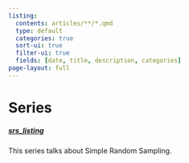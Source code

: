 ```yaml
---
listing: 
  contents: articles/**/*.qmd
  type: default
  categories: true
  sort-ui: true
  filter-ui: true
  fields: [date, title, description, categories]
page-layout: full
---
```


# Series

##### [srs_listing](srs_listings.html)
This series talks about Simple Random Sampling.